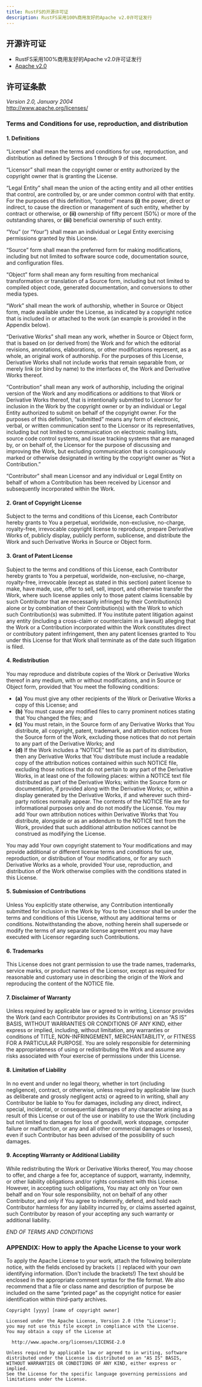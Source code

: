```yaml
---
title: RustFS的开源许可证
description: RustFS采用100%商用友好的Apache v2.0许可证发行
---
```


## 开源许可证

- RustFS采用100%商用友好的Apache v2.0许可证发行
- [Apache v2.0](https://www.apache.org/licenses/LICENSE-2.0)


## 许可证条款

_Version 2.0, January 2004_  
http://www.apache.org/licenses/


### Terms and Conditions for use, reproduction, and distribution

#### 1. Definitions

“License” shall mean the terms and conditions for use, reproduction, and
distribution as defined by Sections 1 through 9 of this document.

“Licensor” shall mean the copyright owner or entity authorized by the copyright
owner that is granting the License.

“Legal Entity” shall mean the union of the acting entity and all other entities
that control, are controlled by, or are under common control with that entity.
For the purposes of this definition, “control” means **(i)** the power, direct or
indirect, to cause the direction or management of such entity, whether by
contract or otherwise, or **(ii)** ownership of fifty percent (50%) or more of the
outstanding shares, or **(iii)** beneficial ownership of such entity.

“You” (or “Your”) shall mean an individual or Legal Entity exercising
permissions granted by this License.

“Source” form shall mean the preferred form for making modifications, including
but not limited to software source code, documentation source, and configuration
files.

“Object” form shall mean any form resulting from mechanical transformation or
translation of a Source form, including but not limited to compiled object code,
generated documentation, and conversions to other media types.

“Work” shall mean the work of authorship, whether in Source or Object form, made
available under the License, as indicated by a copyright notice that is included
in or attached to the work (an example is provided in the Appendix below).

“Derivative Works” shall mean any work, whether in Source or Object form, that
is based on (or derived from) the Work and for which the editorial revisions,
annotations, elaborations, or other modifications represent, as a whole, an
original work of authorship. For the purposes of this License, Derivative Works
shall not include works that remain separable from, or merely link (or bind by
name) to the interfaces of, the Work and Derivative Works thereof.

“Contribution” shall mean any work of authorship, including the original version
of the Work and any modifications or additions to that Work or Derivative Works
thereof, that is intentionally submitted to Licensor for inclusion in the Work
by the copyright owner or by an individual or Legal Entity authorized to submit
on behalf of the copyright owner. For the purposes of this definition,
“submitted” means any form of electronic, verbal, or written communication sent
to the Licensor or its representatives, including but not limited to
communication on electronic mailing lists, source code control systems, and
issue tracking systems that are managed by, or on behalf of, the Licensor for
the purpose of discussing and improving the Work, but excluding communication
that is conspicuously marked or otherwise designated in writing by the copyright
owner as “Not a Contribution.”

“Contributor” shall mean Licensor and any individual or Legal Entity on behalf
of whom a Contribution has been received by Licensor and subsequently
incorporated within the Work.

#### 2. Grant of Copyright License

Subject to the terms and conditions of this License, each Contributor hereby
grants to You a perpetual, worldwide, non-exclusive, no-charge, royalty-free,
irrevocable copyright license to reproduce, prepare Derivative Works of,
publicly display, publicly perform, sublicense, and distribute the Work and such
Derivative Works in Source or Object form.

#### 3. Grant of Patent License

Subject to the terms and conditions of this License, each Contributor hereby
grants to You a perpetual, worldwide, non-exclusive, no-charge, royalty-free,
irrevocable (except as stated in this section) patent license to make, have
made, use, offer to sell, sell, import, and otherwise transfer the Work, where
such license applies only to those patent claims licensable by such Contributor
that are necessarily infringed by their Contribution(s) alone or by combination
of their Contribution(s) with the Work to which such Contribution(s) was
submitted. If You institute patent litigation against any entity (including a
cross-claim or counterclaim in a lawsuit) alleging that the Work or a
Contribution incorporated within the Work constitutes direct or contributory
patent infringement, then any patent licenses granted to You under this License
for that Work shall terminate as of the date such litigation is filed.

#### 4. Redistribution

You may reproduce and distribute copies of the Work or Derivative Works thereof
in any medium, with or without modifications, and in Source or Object form,
provided that You meet the following conditions:

* **(a)** You must give any other recipients of the Work or Derivative Works a copy of
this License; and
* **(b)** You must cause any modified files to carry prominent notices stating that You
changed the files; and
* **(c)** You must retain, in the Source form of any Derivative Works that You distribute,
all copyright, patent, trademark, and attribution notices from the Source form
of the Work, excluding those notices that do not pertain to any part of the
Derivative Works; and
* **(d)** If the Work includes a “NOTICE” text file as part of its distribution, then any
Derivative Works that You distribute must include a readable copy of the
attribution notices contained within such NOTICE file, excluding those notices
that do not pertain to any part of the Derivative Works, in at least one of the
following places: within a NOTICE text file distributed as part of the
Derivative Works; within the Source form or documentation, if provided along
with the Derivative Works; or, within a display generated by the Derivative
Works, if and wherever such third-party notices normally appear. The contents of
the NOTICE file are for informational purposes only and do not modify the
License. You may add Your own attribution notices within Derivative Works that
You distribute, alongside or as an addendum to the NOTICE text from the Work,
provided that such additional attribution notices cannot be construed as
modifying the License.

You may add Your own copyright statement to Your modifications and may provide
additional or different license terms and conditions for use, reproduction, or
distribution of Your modifications, or for any such Derivative Works as a whole,
provided Your use, reproduction, and distribution of the Work otherwise complies
with the conditions stated in this License.

#### 5. Submission of Contributions

Unless You explicitly state otherwise, any Contribution intentionally submitted
for inclusion in the Work by You to the Licensor shall be under the terms and
conditions of this License, without any additional terms or conditions.
Notwithstanding the above, nothing herein shall supersede or modify the terms of
any separate license agreement you may have executed with Licensor regarding
such Contributions.

#### 6. Trademarks

This License does not grant permission to use the trade names, trademarks,
service marks, or product names of the Licensor, except as required for
reasonable and customary use in describing the origin of the Work and
reproducing the content of the NOTICE file.

#### 7. Disclaimer of Warranty

Unless required by applicable law or agreed to in writing, Licensor provides the
Work (and each Contributor provides its Contributions) on an “AS IS” BASIS,
WITHOUT WARRANTIES OR CONDITIONS OF ANY KIND, either express or implied,
including, without limitation, any warranties or conditions of TITLE,
NON-INFRINGEMENT, MERCHANTABILITY, or FITNESS FOR A PARTICULAR PURPOSE. You are
solely responsible for determining the appropriateness of using or
redistributing the Work and assume any risks associated with Your exercise of
permissions under this License.

#### 8. Limitation of Liability

In no event and under no legal theory, whether in tort (including negligence),
contract, or otherwise, unless required by applicable law (such as deliberate
and grossly negligent acts) or agreed to in writing, shall any Contributor be
liable to You for damages, including any direct, indirect, special, incidental,
or consequential damages of any character arising as a result of this License or
out of the use or inability to use the Work (including but not limited to
damages for loss of goodwill, work stoppage, computer failure or malfunction, or
any and all other commercial damages or losses), even if such Contributor has
been advised of the possibility of such damages.

#### 9. Accepting Warranty or Additional Liability

While redistributing the Work or Derivative Works thereof, You may choose to
offer, and charge a fee for, acceptance of support, warranty, indemnity, or
other liability obligations and/or rights consistent with this License. However,
in accepting such obligations, You may act only on Your own behalf and on Your
sole responsibility, not on behalf of any other Contributor, and only if You
agree to indemnify, defend, and hold each Contributor harmless for any liability
incurred by, or claims asserted against, such Contributor by reason of your
accepting any such warranty or additional liability.

_END OF TERMS AND CONDITIONS_

### APPENDIX: How to apply the Apache License to your work

To apply the Apache License to your work, attach the following boilerplate
notice, with the fields enclosed by brackets `[]` replaced with your own
identifying information. (Don't include the brackets!) The text should be
enclosed in the appropriate comment syntax for the file format. We also
recommend that a file or class name and description of purpose be included on
the same “printed page” as the copyright notice for easier identification within
third-party archives.

    Copyright [yyyy] [name of copyright owner]
    
    Licensed under the Apache License, Version 2.0 (the "License");
    you may not use this file except in compliance with the License.
    You may obtain a copy of the License at
    
      http://www.apache.org/licenses/LICENSE-2.0
    
    Unless required by applicable law or agreed to in writing, software
    distributed under the License is distributed on an "AS IS" BASIS,
    WITHOUT WARRANTIES OR CONDITIONS OF ANY KIND, either express or implied.
    See the License for the specific language governing permissions and
    limitations under the License.